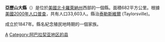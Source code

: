 {{Otheruses|亞歷山大縣|subject=美國北卡羅萊納州的一個縣|other=同名的縣}}
<!--[[File:Map_of_North_Carolina_highlighting_Alexander_County.svg|right]]
[[File:County_Seal.jpg|150px]]-->
{{Infobox U.S. County |
 county  = 亞歷山大縣|
 state = 北卡羅萊那州|
 en county  = Alexander County|
 en state = North Carolina |
 seal = County Seal.jpg |
 map = Map of North Carolina highlighting Alexander County.svg |
 map size = 250|
 founded = [[1847|1847]]|
 seat = [[Taylorsville,_North_Carolina|Taylorsville]] | 
 area = 682 [[km²|km²]] (263 [[square_mile|mi²]]) |
 area water = 8 km² (3 mi²) |
 area percentage = 1.12% |
 census yr = 2000|
 pop = 33,603 |
 density = 50|
 web = www.co.alexander.nc.us|
|}}
'''亞歷山大縣'''（{{lang-en|Alexander County}}）是位於[[美國|美國]][[北卡羅萊納州|北卡羅萊納州]]西部的一個縣。面積682平方公里。根據[[美國2000年人口普查|美國2000年人口普查]]，共有人口33,603人。縣治[[泰勒斯維爾_(北卡羅萊納州)|泰勒斯維爾]] (Taylorsville)。

成立於1847年。縣名紀念殖民地時期的一個家族。

{{North Carolina}}
{{Authority control}}

[[Category:北卡羅萊納州行政區劃|A]]
[[Category:阿巴拉契亚地区的县|Category:阿巴拉契亚地区的县]]